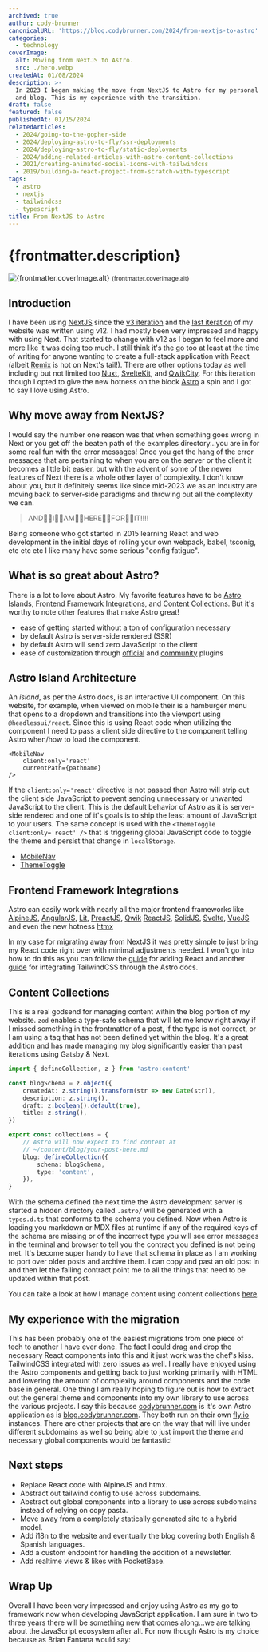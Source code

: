 ```yaml
---
archived: true
author: cody-brunner
canonicalURL: 'https://blog.codybrunner.com/2024/from-nextjs-to-astro'
categories:
  - technology
coverImage:
  alt: Moving from NextJS to Astro.
  src: ./hero.webp
createdAt: 01/08/2024
description: >-
  In 2023 I began making the move from NextJS to Astro for my personal website
  and blog. This is my experience with the transition.
draft: false
featured: false
publishedAt: 01/15/2024
relatedArticles:
  - 2024/going-to-the-gopher-side
  - 2024/deploying-astro-to-fly/ssr-deployments
  - 2024/deploying-astro-to-fly/static-deployments
  - 2024/adding-related-articles-with-astro-content-collections
  - 2021/creating-animated-social-icons-with-tailwindcss
  - 2019/building-a-react-project-from-scratch-with-typescript
tags:
  - astro
  - nextjs
  - tailwindcss
  - typescript
title: From NextJS to Astro
---
```



# {frontmatter.description}

<div class='flex flex-col items-center gap-2'>
	<Image
		alt={frontmatter.coverImage.alt}
		class='object-cover'
		fetchpriority='high'
		height={400}
		quality={100}
		src={heroImage}
		width={800}
	/>
	<small>{frontmatter.coverImage.alt}</small>
</div>

## Introduction

I have been using [NextJS](https://nextjs.org) since the [v3 iteration](https://github.com/rockchalkwushock/my-blog) and the [last iteration](https://github.com/rockchalkwushock/codybrunner.com/tree/7acba36273a8588f6b2e703b3f34e43bd2f91b10) of my website was written using v12. I had mostly been very impressed and happy with using Next. That started to change with v12 as I began to feel more and more like it was doing too much. I still think it's the go too at least at the time of writing for anyone wanting to create a full-stack application with React (albeit [Remix](https://remix.run) is hot on Next's tail!). There are other options today as well including but not limited too [Nuxt](https://nuxt.com), [SvelteKit](https://kit.svelte.dev), and [QwikCity](https://qwik.builder.io/docs/). For this iteration though I opted to give the new hotness on the block [Astro](https://astro.build) a spin and I got to say I love using Astro.

## Why move away from NextJS?

I would say the number one reason was that when something goes wrong in Next or you get off the beaten path of the examples directory...you are in for some real fun with the error messages! Once you get the hang of the error messages that are pertaining to when you are on the server or the client it becomes a little bit easier, but with the advent of some of the newer features of Next there is a whole other layer of complexity. I don't know about you, but it definitely seems like since mid-2023 we as an industry are moving back to server-side paradigms and throwing out all the complexity we can.

> AND👏🏻I👏🏻AM👏🏻HERE👏🏻FOR👏🏻IT!!!!

Being someone who got started in 2015 learning React and web development in the initial days of rolling your own webpack, babel, tsconig, etc etc etc I like many have some serious "config fatigue".

## What is so great about Astro?

There is a lot to love about Astro. My favorite features have to be [Astro Islands](#astro-island-architecture), [Frontend Framework Integrations](#frontend-framework-integrations), and [Content Collections](#content-collections). But it's worthy to note other features that make Astro great!

- ease of getting started without a ton of configuration necessary
- by default Astro is server-side rendered (SSR)
- by default Astro will send zero JavaScript to the client
- ease of customization through [official](https://astro.build/integrations/?search=&categories%5B%5D=official) and [community](https://astro.build/integrations/) plugins

## Astro Island Architecture

An _island_, as per the Astro docs, is an interactive UI component. On this website, for example, when viewed on mobile their is a hamburger menu that opens to a dropdown and transitions into the viewport using `@headlessui/react`. Since this is using React code when utilizing the component I need to pass a client side directive to the component telling Astro when/how to load the component.

```tsx
<MobileNav
	client:only='react'
	currentPath={pathname}
/>
```

If the `client:only='react'` directive is not passed then Astro will strip out the client side JavaScript to prevent sending unnecessary or unwanted JavaScript to the client. This is the default behavior of Astro as it is server-side rendered and one of it's goals is to ship the least amount of JavaScript to your users. The same concept is used with the `<ThemeToggle client:only='react' />` that is triggering global JavaScript code to toggle the theme and persist that change in `localStorage`.

- [MobileNav](https://github.com/rockchalkwushock/codybrunner.com/blob/production/src/layouts/base-layout.astro#L130)
- [ThemeToggle](https://github.com/rockchalkwushock/codybrunner.com/blob/production/src/layouts/base-layout.astro#L379)

## Frontend Framework Integrations

Astro can easily work with nearly all the major frontend frameworks like [AlpineJS](https://alpinejs.dev/), [AngularJS](https://angularjs.org/), [Lit](https://lit.dev/), [PreactJS](https://preactjs.com/), [Qwik](https://qwik.builder.io/) [ReactJS](https://react.dev/), [SolidJS](https://www.solidjs.com/), [Svelte](https://svelte.dev/), [VueJS](https://vuejs.org/) and even the new hotness [htmx](https://htmx.org/)

In my case for migrating away from NextJS it was pretty simple to just bring my React code right over with minimal adjustments needed. I won't go into how to do this as you can follow the [guide](https://docs.astro.build/en/guides/integrations-guide/react/) for adding React and another [guide](https://docs.astro.build/en/guides/integrations-guide/tailwind/) for integrating TailwindCSS through the Astro docs.

## Content Collections

This is a real godsend for managing content within the blog portion of my website. `zod` enables a type-safe schema that will let me know right away if I missed something in the frontmatter of a post, if the type is not correct, or I am using a tag that has not been defined yet within the blog. It's a great addition and has made managing my blog significantly easier than past iterations using Gatsby & Next.

```ts caption="Defining the schema for a blog post with Zod." title="~/content/config"
import { defineCollection, z } from 'astro:content'

const blogSchema = z.object({
	createdAt: z.string().transform(str => new Date(str)),
	description: z.string(),
	draft: z.boolean().default(true),
	title: z.string(),
})

export const collections = {
	// Astro will now expect to find content at
	// ~/content/blog/your-post-here.md
	blog: defineCollection({
		schema: blogSchema,
		type: 'content',
	}),
}
```

With the schema defined the next time the Astro development server is started a hidden directory called `.astro/` will be generated with a `types.d.ts` that conforms to the schema you defined. Now when Astro is loading you markdown or MDX files at runtime if any of the required keys of the schema are missing or of the incorrect type you will see error messages in the terminal and browser to tell you the contract you defined is not being met. It's become super handy to have that schema in place as I am working to port over older posts and archive them. I can copy and past an old post in and then let the failing contract point me to all the things that need to be updated within that post.

You can take a look at how I manage content using content collections [here](https://github.com/rockchalkwushock/blog.codybrunner.com/blob/production/src/content/config.ts).


## My experience with the migration

This has been probably one of the easiest migrations from one piece of tech to another I have ever done. The fact I could drag and drop the necessary React components into this and it just work was the chef's kiss. TailwindCSS integrated with zero issues as well. I really have enjoyed using the Astro components and getting back to just working primarily with HTML and lowering the amount of complexity around components and the code base in general. One thing I am really hoping to figure out is how to extract out the general theme and components into my own library to use across the various projects. I say this because [codybrunner.com](https://codybrunner.com) is it's own Astro application as is [blog.codybrunner.com](https://blog.codybrunner.com). They both run on their own [fly.io](https://fly.io) instances. There are other projects that are on the way that will live under different subdomains as well so being able to just import the theme and necessary global components would be fantastic!

## Next steps

- Replace React code with AlpineJS and htmx.
- Abstract out tailwind config to use across subdomains.
- Abstract out global components into a library to use across subdomains instead of relying on copy pasta.
- Move away from a completely statically generated site to a hybrid model.
- Add i18n to the website and eventually the blog covering both English & Spanish languages.
- Add a custom endpoint for handling the addition of a newsletter.
- Add realtime views & likes with PocketBase.

## Wrap Up

Overall I have been very impressed and enjoy using Astro as my go to framework now when developing JavaScript application. I am sure in two to three years there will be something new that comes along...we are talking about the JavaScript ecosystem after all. For now though Astro is my choice because as Brian Fantana would say:

<Giphy giphyId="lKXd9sYM5dI9W" />

<Signature />
